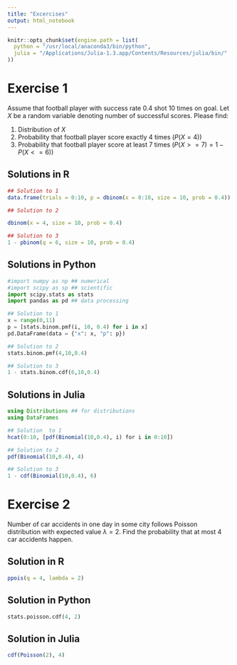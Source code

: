 ```yaml
---
title: "Excercises"
output: html_notebook
---
```


```r
knitr::opts_chunk$set(engine.path = list(
  python = "/usr/local/anaconda3/bin/python",
  julia = "/Applications/Julia-1.3.app/Contents/Resources/julia/bin/"
))
```

# Exercise 1

Assume that football player with success rate 0.4 shot 10 times on goal. Let $X$ be a random variable denoting number of successful scores.  Please find:

1. Distribution of $X$
2. Probability that football player score exactly 4 times ($P(X=4)$)
3. Probability that football player score at least 7 times ($P(X>=7) = 1- P(X <= 6)$)

## Solutions in R

```r
## Solution to 1
data.frame(trials = 0:10, p = dbinom(x = 0:10, size = 10, prob = 0.4))

## Solution to 2

dbinom(x = 4, size = 10, prob = 0.4)

## Solution to 3
1 - pbinom(q = 6, size = 10, prob = 0.4)
```

## Solutions in Python

```python
#import numpy as np ## numerical 
#import scipy as sp ## scientific 
import scipy.stats as stats
import pandas as pd ## data processing

## Solution to 1
x = range(0,11)
p = [stats.binom.pmf(i, 10, 0.4) for i in x]
pd.DataFrame(data = {"x": x, "p": p})

## Solution to 2
stats.binom.pmf(4,10,0.4)

## Solution to 3
1 - stats.binom.cdf(6,10,0.4)
```


## Solutions in Julia

```julia
using Distributions ## for distributions
using DataFrames

## Solution  to 1
hcat(0:10, [pdf(Binomial(10,0.4), i) for i in 0:10])

## Solution to 2
pdf(Binomial(10,0.4), 4)

## Solution to 3
1 - cdf(Binomial(10,0.4), 6)
```

# Exercise 2

Number of car accidents in one day in some city follows Poisson distribution with expected value $\lambda=2$. Find the probability that at most 4 car accidents happen.

## Solution in R 

```r
ppois(q = 4, lambda = 2)
```

## Solution in Python

```python
stats.poisson.cdf(4, 2)
```

## Solution in Julia

```julia
cdf(Poisson(2), 4)
```



